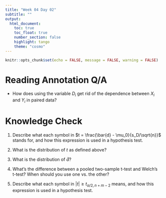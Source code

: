 ```yaml
---
title: "Week 04 Day 02"
subtitle: ""
output: 
  html_document:
    toc: true
    toc_float: true
    number_section: false
    highlight: tango
    theme: "cosmo"
---
```


```r
knitr::opts_chunk$set(echo = FALSE, message = FALSE, warning = FALSE)
```

# Reading Annotation Q/A


+ How does using the variable $D_i$ get rid of the dependence between $X_i$ and $Y_i$ in paired data?


# Knowledge Check

1. Describe what each symbol in $t = \frac{\bar{d} - \mu_0}{s_D/\sqrt{n}}$ stands for, and how this expression is used in a hypothesis test.

1. What is the distribution of $t$ as defined above?

1. What is the distribution of $\bar{d}$?

1. What's the difference between a pooled two-sample t-test and Welch's t-test? When should you use one vs. the other? 

1. Describe what each symbol in $|t| \geq t_{\alpha/2, n + m -2}$ means, and how this expression is used in a hypothesis test. 


